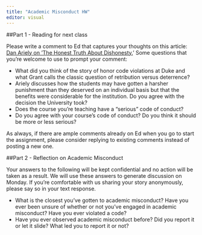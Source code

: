 ```yaml
---
title: "Academic Misconduct HW"
editor: visual
---
```


##Part 1 - Reading for next class

Please write a comment to Ed that captures your thoughts on this article: [Dan Ariely on 'The Honest Truth About Dishonesty.](https://knowledge.wharton.upenn.edu/article/dan-ariely-dishonestys-slippery-slope/)' Some questions that you're welcome to use to prompt your comment:

-   What did you think of the story of honor code violations at Duke and what Grant calls the classic question of retribution versus deterrence?
-   Ariely discusses how the students may have gotten a harsher punishment than they deserved on an individual basis but that the benefits were considerable for the institution. Do you agree with the decision the University took?
-   Does the course you're teaching have a "serious" code of conduct?
-   Do you agree with your course's code of conduct? Do you think it should be more or less serious?

As always, if there are ample comments already on Ed when you go to start the assignment, please consider replying to existing comments instead of posting a new one.

##Part 2 - Reflection on Academic Misconduct

Your answers to the following will be kept confidential and no action will be taken as a result. We will use these answers to generate discussion on Monday. If you're comfortable with us sharing your story anonymously, please say so in your text response.

-   What is the closest you've gotten to academic misconduct? Have you ever been unsure of whether or not you've engaged in academic misconduct? Have you ever violated a code?
-   Have you ever observed academic misconduct before? Did you report it or let it slide? What led you to report it or not?
